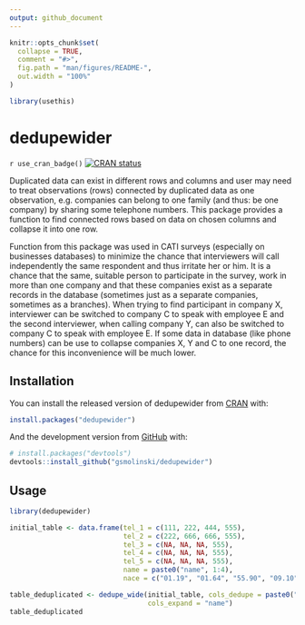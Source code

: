 ```yaml
---
output: github_document
---
```


<!-- README.md is generated from README.Rmd. Please edit that file -->

```r
knitr::opts_chunk$set(
  collapse = TRUE,
  comment = "#>",
  fig.path = "man/figures/README-",
  out.width = "100%"
)
```

```r
library(usethis)
```

# dedupewider

<!-- badges: start -->
`r use_cran_badge()`
[![CRAN status](https://www.r-pkg.org/badges/version/dedupewider)](https://CRAN.R-project.org/package=dedupewider)
<!-- badges: end -->

Duplicated data can exist in different rows and columns and user may need to treat observations (rows) connected by duplicated data as one observation, e.g. companies can belong to one family (and thus: be one company) by sharing some telephone numbers. This package provides a function to find connected rows based on data on chosen columns and collapse it into one row.

Function from this package was used in CATI surveys (especially on businesses databases) to minimize the chance that interviewers will call independently the same respondent and thus irritate her or him. It is a chance that the same, suitable person to participate in the survey, work in more than one company and that these companies exist as a separate records in the database (sometimes just as a separate companies, sometimes as a branches). When trying to find participant in company X, interviewer can be switched to company C to speak with employee E and the second interviewer, when calling company Y, can also be switched to company C to speak with employee E. If some data in database (like phone numbers) can be use to collapse companies X, Y and C to one record, the chance for this inconvenience will be much lower.

## Installation

You can install the released version of dedupewider from [CRAN](https://CRAN.R-project.org) with:

``` r
install.packages("dedupewider")
```

And the development version from [GitHub](https://github.com/) with:

``` r
# install.packages("devtools")
devtools::install_github("gsmolinski/dedupewider")
```
## Usage

```r
library(dedupewider)

initial_table <- data.frame(tel_1 = c(111, 222, 444, 555),
                            tel_2 = c(222, 666, 666, 555),
                            tel_3 = c(NA, NA, NA, 555),
                            tel_4 = c(NA, NA, NA, 555),
                            tel_5 = c(NA, NA, NA, 555),
                            name = paste0("name", 1:4),
                            nace = c("01.19", "01.64", "55.90", "09.10"))

table_deduplicated <- dedupe_wide(initial_table, cols_dedupe = paste0("tel_", 1:5),
                                  cols_expand = "name")
table_deduplicated
```

